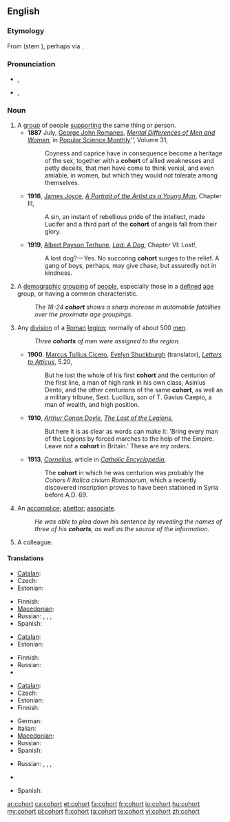 {{was wotd|2011|September|1}}
==English==
{{wikipedia}}

===Etymology===
From {{etyl|la}} {{term|cohors|lang=la}} (stem {{term|cohort-|lang=la}}), perhaps via {{etyl|fro}} {{term|cohorte|lang=fro}}.

===Pronunciation===
* {{a|UK}} {{IPA|/ˈkəʊ.hɔː(ɹ)t/}}, {{SAMPA|/"k@U.h@U.hO:(r)t/}}
* {{a|US}} {{IPA|/ˈkoʊ̯.hɔɹt/}}, {{SAMPA|/"koU.hOrt/}}

===Noun===
{{en-noun}}

# A [[group]] of people [[support]]ing the same thing or person.
#* '''1887''' July, [[w:George Romanes|George John Romanes]], ''[[s:Popular Science Monthly/Volume 31/July 1887/Mental Differences of Men and Women|Mental Differences of Men and Women]]'', in [[w:Popular Science Monthly|Popular Science Monthly]]'', Volume 31,
#*: Coyness and caprice have in consequence become a heritage of the sex, together with a '''cohort''' of allied weaknesses and petty deceits, that men have come to think venial, and even amiable, in women, but which they would not tolerate among themselves.
#* '''1916''', [[w:James Joyce|James Joyce]], ''[[s:A Portrait of the Artist as a Young Man/Chapter 3|A Portrait of the Artist as a Young Man]]'', Chapter III,
#*: A sin, an instant of rebellious pride of the intellect, made Lucifer and a third part of the '''cohort''' of angels fall from their glory.
#* '''1919''', [[w:Albert Payson Terhune|Albert Payson Terhune]], ''[[s:Lad, A Dog/Chapter VI|Lad: A Dog]]'', Chapter VI: Lost!,
#*: A lost dog? — Yes. No succoring '''cohort''' surges to the relief. A gang of boys, perhaps, may give chase, but assuredly not in kindness.
# {{statistics}} A [[demographic]] [[grouping]] of [[people]], especially those in a [[defined]] [[age]] group, or having a common characteristic.
#: ''The 18-24 '''cohort''' shows a sharp increase in automobile fatalities over the proximate age groupings.''
# {{military|history}} Any [[division]] of a [[Roman]] [[legion]]; normally of about 500 [[men]].
#: ''Three '''cohorts''' of men were assigned to the region.''
#* '''1900''', [[w:Cicero|Marcus Tullius Cicero]], [[w:Evelyn Shirley Shuckburgh|Evelyn Shuckburgh]] (translator), ''[[s:Letters to Atticus/5.20|Letters to Atticus]]'', 5.20,
#*: But he lost the whole of his first '''cohort''' and the centurion of the first line, a man of high rank in his own class, Asinius Dento, and the other centurions of the same '''cohort''', as well as a military tribune, Sext. Lucilius, son of T. Gavius Caepio, a man of wealth, and high position.
#* '''1910''', ''[[w:Arthur Conan Doyle|Arthur Conan Doyle]]'', ''[[s:The Last of the Legions|The Last of the Legions]]'',
#*: But here it is as clear as words can make it: 'Bring every man of the Legions by forced marches to the help of the Empire. Leave not a '''cohort''' in Britain.' These are my orders.
#* '''1913''', ''[[s:Catholic Encyclopedia (1913)/Cornelius|Cornelius]]'', article in ''[[w:Catholic Encyclopedia|Catholic Encyclopedia]]'',
#*: The '''cohort''' in which he was centurion was probably the ''Cohors II Italica civium Romanorum'', which a recently discovered inscription proves to have been stationed in Syria before A.D. 69.
# An [[accomplice]]; [[abettor]]; [[associate]].
#: ''He was able to plea down his sentence by revealing the names of three of his '''cohorts''', as well as the source of the information.''
# A colleague.

{{rfex}}

====Translations====
{{trans-top|group of people supporting the same thing or person}}
* [[Catalan]]: {{t+|ca|cohort}}
* Czech: {{t-|cs|kohorta|f}}
* Estonian: {{t-|et|kohort}}
{{trans-mid}}
* Finnish: {{t|fi|joukko}}
* [[Macedonian]]: {{t|mk|истомисленици|m|p|tr=istomislénici}}
* Russian: {{t|ru|коллектив|m|sc=Cyrl}}, {{t|ru|группа|f|sc=Cyrl}}, {{t|ru|компания|f|sc=Cyrl}}, {{t|ru|когорта|f|sc=Cyrl}}
* Spanish: {{t|es|seguidor/a}}
{{trans-bottom}}

{{trans-top|demographic grouping of people}}
* [[Catalan]]: {{t+|ca|cohort}}
* Estonian: {{t-|et|kohort}}
{{trans-mid}}
* Finnish: {{t+|fi|kohortti}}
* Russian: {{t|ru|когорта|f|sc=Cyrl}}
* {{trreq|es}}
{{trans-bottom}}

{{trans-top|division of Roman legion}}
* [[Catalan]]: {{t+|ca|cohort}}
* Czech: {{t-|cs|kohorta|f}}
* Estonian: {{t-|et|kohort}}
* Finnish: {{t+|fi|kohortti}}
{{trans-mid}}
* German: {{t-|de|Kohorte|f}}
* Italian: {{t-|it|coorte}}
* [[Macedonian]]: {{t|mk|кохорт|m|tr=kóhort}}
* Russian: {{t|ru|когорта|f|sc=Cyrl}}
* Spanish: {{t|es|cohorte}}
{{trans-bottom}}

{{trans-top|an accomplice; abettor; associate}}
* Russian: {{t|ru|компаньон|m|tr=|sc=Cyrl}}, {{t|ru|товарищ|m|sc=Cyrl}}, {{t|ru|партнер|m|sc=Cyrl}}, {{t|ru|пособник|m|sc=Cyrl}}
{{trans-mid}}
* {{trreq|es}}
{{trans-bottom}}

{{trans-top|A colleague}}
{{trans-mid}}
* Spanish: {{t|es|cohorto|m}}
{{trans-bottom}}

[[ar:cohort]]
[[ca:cohort]]
[[et:cohort]]
[[fa:cohort]]
[[fr:cohort]]
[[io:cohort]]
[[hu:cohort]]
[[my:cohort]]
[[pl:cohort]]
[[fi:cohort]]
[[ta:cohort]]
[[te:cohort]]
[[vi:cohort]]
[[zh:cohort]]